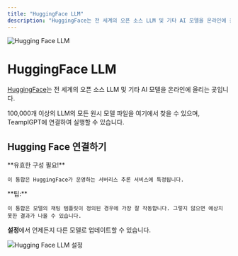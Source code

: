 ```yaml
---
title: "HuggingFace LLM"
description: "HuggingFace는 전 세계의 오픈 소스 LLM 및 기타 AI 모델을 온라인에 올리는 곳입니다."
---
```



<Image
  src="/images/anythingllm-setup/llm-configuration/cloud/hugging-face/header-image.png"
  height={1080}
  width={1920}
  quality={100}
  alt="Hugging Face LLM"
/>

# HuggingFace LLM

[HuggingFace](https://huggingface.co)는 전 세계의 오픈 소스 LLM 및 기타 AI 모델을 온라인에 올리는 곳입니다.

100,000개 이상의 LLM의 모든 원시 모델 파일을 여기에서 찾을 수 있으며, TeamplGPT에 연결하여 실행할 수 있습니다.

## Hugging Face 연결하기

<Callout type="info" emoji="️💡">
  **유효한 구성 필요!**

    이 통합은 HuggingFace가 운영하는 서버리스 추론 서비스에 특정됩니다.

</Callout>

<Callout type="info" emoji="️💡">
  **팁:**

    이 통합은 모델의 채팅 템플릿이 정의된 경우에 가장 잘 작동합니다. 그렇지 않으면 예상치 못한 결과가 나올 수 있습니다.

</Callout>

**설정**에서 언제든지 다른 모델로 업데이트할 수 있습니다.

<Image
  src="/images/anythingllm-setup/llm-configuration/cloud/hugging-face/hugging-face-llm.png"
  height={1080}
  width={1920}
  quality={100}
  alt="Hugging Face LLM 설정"
/>

